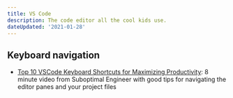 ```yaml
---
title: VS Code
description: The code editor all the cool kids use.
dateUpdated: '2021-01-28'
---
```


## Keyboard navigation

- [Top 10 VSCode Keyboard Shortcuts for Maximizing Productivity](https://m.youtube.com/watch?v=t-1umuedPq8&feature=youtu.be): 8 minute video from Suboptimal Engineer with good tips for navigating the editor panes and your project files 
